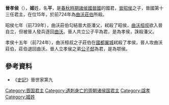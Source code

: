{{Eranamebox|年号= 晉孝侯
|起讫时间= 前739年－前724年
|政权= [[晋国|晋国]]分裂时代之翼
|帝王= '''晉孝侯'''
|历时= 15年
|timeline= <timeline>
ImageSize  = width:200 height:50
PlotArea   = width:180 height:30 left:10 bottom:20
TimeAxis   = orientation:horizontal
DateFormat = yyyy
Period     = from:-770 till:-479
AlignBars  = early
ScaleMajor = increment:291 start:-770
Colors =
  id:canvas value:rgb(1,1,0.85)
BackgroundColors = canvas:canvas
PlotData =
  width:15 color:black
  bar:era from:start till:end
  bar:era from:-745 till:-678 color:red
  bar:era from:-739 till:-724 color:yellow
</timeline>
|说明= <span style="color: yellow">晉孝侯</span>在位年在春秋时代及其在<span style="color: red">晋国分裂时代</span>的位置。
}}
'''晉孝侯'''（{{bd|？||前724年||J}}），'''姬'''姓，名'''平'''，是[[春秋時期|春秋時期]][[諸侯國|諸侯國]][[晉國|晉國]]的國君，[[晉昭侯|晉昭侯]]之子，晉國第十三任君主，在位15年，於前724年為[[曲沃莊伯|曲沃莊伯]]所殺。

昭侯七年（前739年），曲沃莊伯勾結晉大臣潘父，弒殺了昭侯，[[曲沃桓叔|曲沃桓叔]]欲入晉自立，但被晉人發兵逐回[[曲沃|曲沃]]。晉人共立公子平為君，是為孝侯，誅殺潘父。

孝侯十五年（前724年），曲沃桓叔之子莊伯在[[國都|國都]][[翼城|翼城]]弒殺了孝侯，晉人攻曲沃莊伯，莊伯退回曲沃。晉人立孝侯之弟[[晉鄂侯|公子郄]]為君，是為鄂侯。

== 參考資料 ==
* 《[[史記|史記]]》晉世家第九

{{中国皇帝|父[[晉昭侯|晉昭侯]]|弟[[晉鄂侯|晉鄂侯]]|[[晉國君主|晉國君主]]|前739年－前724年}}
{{晋国君主}}

[[Category:晋国君主|Category:晋国君主]]
[[Category:遇刺身亡的周朝诸侯国君主|Category:遇刺身亡的周朝诸侯国君主]]
[[Category:諡孝|Category:諡孝]]
[[Category:姬姓|Category:姬姓]]